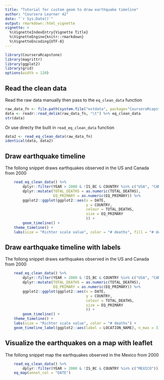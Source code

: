 ```yaml
---
title: "Tutorial for custom geom to draw earthquake timeline"
author: "Coursera Learner 42"
date: "`r Sys.Date()`"
output: rmarkdown::html_vignette
vignette: >
  %\VignetteIndexEntry{Vignette Title}
  %\VignetteEngine{knitr::rmarkdown}
  %\VignetteEncoding{UTF-8}
---
```


```r
library(CourseraRcapstone)
library(magrittr)
library(ggplot2)
library(grid)
options(width = 120)
```
## Read the clean data

Read the raw data manually then pass to the `eq_clean_data` function
```r
raw_data_fn <- file.path(system.file("extdata", package="CourseraRcapstone"),"signif.txt")
data <- readr::read_delim(raw_data_fn, "\t") %>% eq_clean_data
str(data)
```

Or use directy the built in `read_eq_clean_data` function
```r
data2 <- read_eq_clean_data(raw_data_fn)
identical(data, data2)
```

## Draw earthquake timeline

The follong snippet draws earthquakes observed in the US and Canada from 2000
```r
    read_eq_clean_data() %>%
        dplyr::filter(YEAR > 2000 & !IS_BC & COUNTRY %in% c("USA", "CANADA")) %>%
        dplyr::mutate(TOTAL_DEATHS = as.numeric(TOTAL_DEATHS),
                      EQ_PRIMARY = as.numeric(EQ_PRIMARY)) %>%
        ggplot2::ggplot(ggplot2::aes(x = DATE,
                                     y = COUNTRY,
                                     colour = TOTAL_DEATHS,
                                     size = EQ_PRIMARY
                                     )) +
        geom_timeline() +
	theme_timeline() +
	labs(size = "Richter scale value", color = "# deaths", fill = "# deaths")
```

## Draw earthquake timeline with labels

The follong snippet draws earthquakes observed in the US and Canada from 2000
```r
    read_eq_clean_data() %>%
        dplyr::filter(YEAR > 2000 & !IS_BC & COUNTRY %in% c("USA", "CANADA")) %>%
        dplyr::mutate(TOTAL_DEATHS = as.numeric(TOTAL_DEATHS),
                      EQ_PRIMARY = as.numeric(EQ_PRIMARY)) %>%
        ggplot2::ggplot(ggplot2::aes(x = DATE,
                                     y = COUNTRY,
                                     colour = TOTAL_DEATHS,
                                     size = EQ_PRIMARY
                                     )) +
        geom_timeline() +
	theme_timeline() +
	labs(size = "Richter scale value", color = "# deaths") +
	geom_timeline_label(ggplot2::aes(label = LOCATION_NAME), n_max = 3)

```

## Visualize the earthquakes on a map with leaflet

The follong snippet map the earthquakes observed in the Mexico from 2000
```r
    read_eq_clean_data() %>%
        dplyr::filter(YEAR > 2000 & !IS_BC & COUNTRY %in% c("MEXICO")) %>%
	eq_map(annot_col = "DATE")
```
